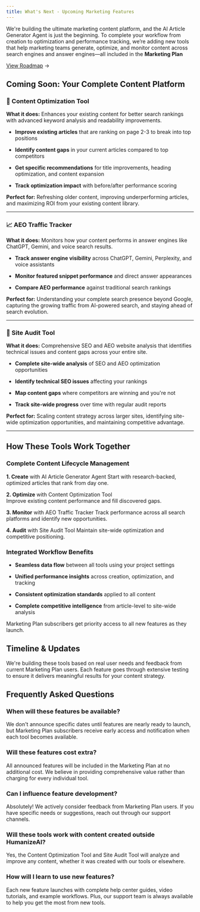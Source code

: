 ```yaml
---
title: What's Next - Upcoming Marketing Features
---
```

We're building the ultimate marketing content platform, and the AI Article Generator Agent is just the beginning. To complete your workflow from creation to optimization and performance tracking, we’re adding new tools that help marketing teams generate, optimize, and monitor content across search engines and answer engines—all included in the **Marketing Plan**

[View Roadmap](https://humanizeai.featurebase.app/roadmap) →

## Coming Soon: Your Complete Content Platform

### **🎯 Content Optimization Tool**

**What it does:** Enhances your existing content for better search rankings with advanced keyword analysis and readability improvements.

- **Improve existing articles** that are ranking on page 2-3 to break into top positions

- **Identify content gaps** in your current articles compared to top competitors

- **Get specific recommendations** for title improvements, heading optimization, and content expansion

- **Track optimization impact** with before/after performance scoring

**Perfect for:** Refreshing older content, improving underperforming articles, and maximizing ROI from your existing content library.

---

### **📈 AEO Traffic Tracker**

**What it does:** Monitors how your content performs in answer engines like ChatGPT, Gemini, and voice search results.

- **Track answer engine visibility** across ChatGPT, Gemini, Perplexity, and voice assistants

- **Monitor featured snippet performance** and direct answer appearances

- **Compare AEO performance** against traditional search rankings

**Perfect for:** Understanding your complete search presence beyond Google, capturing the growing traffic from AI-powered search, and staying ahead of search evolution.

---

### **🔧 Site Audit Tool**

**What it does:** Comprehensive SEO and AEO website analysis that identifies technical issues and content gaps across your entire site.

- **Complete site-wide analysis** of SEO and AEO optimization opportunities

- **Identify technical SEO issues** affecting your rankings

- **Map content gaps** where competitors are winning and you're not

- **Track site-wide progress** over time with regular audit reports

**Perfect for:** Scaling content strategy across larger sites, identifying site-wide optimization opportunities, and maintaining competitive advantage.

---

## How These Tools Work Together

### **Complete Content Lifecycle Management**

**1. Create** with AI Article Generator Agent
Start with research-backed, optimized articles that rank from day one.

**2. Optimize** with Content Optimization Tool\
Improve existing content performance and fill discovered gaps.

**3. Monitor** with AEO Traffic Tracker
Track performance across all search platforms and identify new opportunities.

**4. Audit** with Site Audit Tool
Maintain site-wide optimization and competitive positioning.

### **Integrated Workflow Benefits**

- **Seamless data flow** between all tools using your project settings

- **Unified performance insights** across creation, optimization, and tracking

- **Consistent optimization standards** applied to all content

- **Complete competitive intelligence** from article-level to site-wide analysis

<Callout uid="8c6586c1-f37e-4e67-a1fe-6d21a9fc01da" kind="success" collapsed="false">
  Marketing Plan subscribers get priority access to all new features as they launch.
</Callout>

## Timeline & Updates

We're building these tools based on real user needs and feedback from current Marketing Plan users. Each feature goes through extensive testing to ensure it delivers meaningful results for your content strategy.

## Frequently Asked Questions

### **When will these features be available?**

We don't announce specific dates until features are nearly ready to launch, but Marketing Plan subscribers receive early access and notification when each tool becomes available.

### **Will these features cost extra?**

All announced features will be included in the Marketing Plan at no additional cost. We believe in providing comprehensive value rather than charging for every individual tool.

### **Can I influence feature development?**

Absolutely! We actively consider feedback from Marketing Plan users. If you have specific needs or suggestions, reach out through our support channels.

### **Will these tools work with content created outside HumanizeAI?**

Yes, the Content Optimization Tool and Site Audit Tool will analyze and improve any content, whether it was created with our tools or elsewhere.

### **How will I learn to use new features?**

Each new feature launches with complete help center guides, video tutorials, and example workflows. Plus, our support team is always available to help you get the most from new tools.
